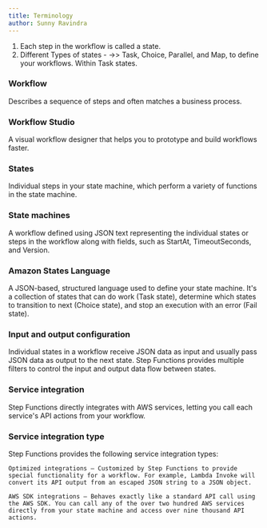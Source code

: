 ```yaml
---
title: Terminology
author: Sunny Ravindra
---
```

1.  Each step in the workflow is called a state. 
2.  Different Types of states - ->> Task, Choice, Parallel, and Map, to define your workflows. Within Task states.

### Workflow 	
Describes a sequence of steps and often matches a business process.

### Workflow Studio 	
A visual workflow designer that helps you to prototype and build workflows faster. 
### States 	
Individual steps in your state machine, which perform a variety of functions in the state machine. 
### State machines 	
A workflow defined using JSON text representing the individual states or steps in the workflow along with fields, such as StartAt, TimeoutSeconds, and Version.

### Amazon States Language 	
A JSON-based, structured language used to define your state machine. It's a collection of states that can do work (Task state), determine which states to transition to next (Choice state), and stop an execution with an error (Fail state).

### Input and output configuration 	
Individual states in a workflow receive JSON data as input and usually pass JSON data as output to the next state. Step Functions provides multiple filters to control the input and output data flow between states. 

### Service integration 	
Step Functions directly integrates with AWS services, letting you call each service's API actions from your workflow. 

### Service integration type 	

Step Functions provides the following service integration types:

    Optimized integrations – Customized by Step Functions to provide special functionality for a workflow. For example, Lambda Invoke will convert its API output from an escaped JSON string to a JSON object.

    AWS SDK integrations – Behaves exactly like a standard API call using the AWS SDK. You can call any of the over two hundred AWS services directly from your state machine and access over nine thousand API actions.
